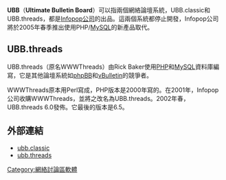 {{Unreferenced|time=2021-04-20T05:46:32+00:00}}
'''UBB'''（'''Ultimate Bulletin Board'''）可以指兩個網絡論壇系統，UBB.classic和UBB.threads，都是[[Infopop公司|Infopop公司]]的出品。這兩個系統都停止開發，Infopop公司將於2005年春季推出使用PHP/[[MySQL|MySQL]]的新產品取代。

== UBB.threads ==
UBB.threads（原名WWWThreads）由Rick Baker使用[[PHP|PHP]]和[[MySQL|MySQL]]資料庫編寫，它是其他論壇系統如[[phpBB|phpBB]]和[[vBulletin|vBulletin]]的競爭者。

WWWThreads原本用Perl寫成，PHP版本是2000年寫的。在2001年，Infopop公司收購WWWThreads，並將之改名為UBB.threads。2002年春，UBB.threads 6.0發佈。它最後的版本是6.5。

== 外部連結 ==
*[https://web.archive.org/web/20080517030432/http://www.ubbcentral.com/ubbclassic/ ubb.classic]
*[https://web.archive.org/web/20080807181144/http://www.ubbcentral.com/ubbthreads/ ubb.threads]

[[Category:網絡討論區軟體|Category:網絡討論區軟體]]